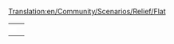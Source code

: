 [[Translation:en/Community/Scenarios/Relief/Flat]]
{{en/Community/Scenarios/Scenarios by relief}}

{|
|-
|style="border:none;background:white"|
{{en/The Isles}}

|style="border:none;background:white"|
{{en/A Mars Odyssey}}

|-
|style="border:none;background:white"|

|-
|style="border:none;background:white"|

|-
|}